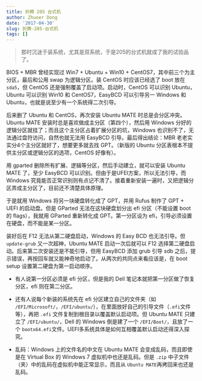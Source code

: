 ```yaml
---
title: 折腾 205 台式机
author: Zhuoer Dong
date: '2017-04-30'
slug: 折腾-205-台式机
tags: []
---
```


> 那时沉迷于装系统，尤其是双系统，于是205的台式机就成了我的试验品了。


BIOS + MBR 曾经实现过 Win7 + Ubuntu + Win10 + CentOS7，其中前三个为主分区，最后和公用 swap 为逻辑分区。装 CentOS 时应该已经选了 boot 放在 `sda5`，但 CentOS 还是强制覆盖了启动项。启动时，CentOS 可以识别 Ubuntu，Ubuntu 可以识别 Win10 和 CentOS7，EasyBCD 可以引导另一 Windows 和 Ubuntu，也就是说至少有一个系统得二次引导。

后来删了 Ubuntu 和 CentOS，再次安装 Ubuntu MATE 时总是会分区冲突。Ubuntu MATE 安装时总是喜欢做成主分区（第四个），然后用 Windows 分好的逻辑分区就挂了；而且这个主分区占着扩展分区的坑，Windows 也识别不了，无法通过盘符访问，自然也就无法用 EasyBCD 引导。最后得出结论：MBR 老老实实分4个主分区就好了，想要更多就去找 GPT。（新版的 Ubuntu 分区表根本不提供主分区或逻辑分区的选项，CentOS 好像有）。

用 gparted 删除所有扩展、逻辑等分区，然后手动建立，就可以安装 Ubuntu MATE 了，至少 EasyBCD 可以识别。但由于是UFEI方案，所以无法引导，而 Windows 究竟能否正常识别则有点记不清了。接着重新安装一遍时，又把逻辑分区弄成主分区了，目前还不清楚具体原理。 

于是就用 Windows 将另一块硬盘转化成了 GPT，并用 Rufus 制作了 GPT + UEFI 的启动盘。但是 GParted 无法在这块硬盘划分出 efi 分区（不能设置 boot 的 flags），我就用 GParted 重新转化成 GPT。第一分区设为 efi，引导必须设置在硬盘，而不能是某一分区。

装好后在 F12 无法从第二硬盘启动，Windows 的 Easy BCD 也无法引导。但 `update-grub` 又一次超神，Ubuntu MATE 启动一次后就可以 F12 选择第二硬盘启动。后来第二次安装还是不能引导，但用 EasyBCD 添加 grub 引导 sdb 之后，提示错误，再按回车就又能神奇地启动了。从两次的共同点来看应该是，在 boot setup 设置第二硬盘为第一启动顺序。

- 有人说第一分区必须是 efi 分区，但是我的 Dell 笔记本就把第一分区做了恢复分区，efi 则在第二分区。

- 还有人说每个新装的系统先在 efi 分区建立自己的文件夹（如 `/EFI/Microsoft/`，`/EFI/ubuntu/`），在里面放好自己的引导文件（`.efi`文件等），再把 `.efi` 文件复制到根目录以覆盖默认启动项。但 Ubuntu MATE 只建立了 `/EFI/ubuntu/`，Dell 的 Windows 倒是建了一个 `/EFI/Boot/`，且放了一个 `bootx64.efi`文件。UEFI多系统具体是如何互相覆盖默认启动还得深入探究。

- 乱码：Windows 上的文件名的中文在 Ubuntu MATE 会变成乱码，而且即使是在 Virtual Box 的 Windows 7 虚拟机中也还是乱码。但是 `.zip` 中子文件（夹）中的乱码在虚拟机中能正常显示，而且从 `Ubuntu MATE`再拷回来也还是乱码。




	
